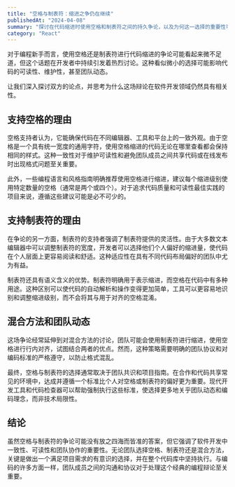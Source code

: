 ```yaml
---
title: "空格与制表符：缩进之争仍在继续"
publishedAt: "2024-04-08"
summary: "探讨在代码缩进时使用空格和制表符之间的持久争论，以及为何这一选择的重要性可能超出你的想象。"
category: "React"
---
```


对于编程新手而言，使用空格还是制表符进行代码缩进的争论可能看起来微不足道，但这个话题在开发者中持续引发着热烈讨论。这种看似微小的选择可能影响代码的可读性、维护性，甚至团队动态。

让我们深入探讨双方的论点，并思考为什么这场辩论在软件开发领域仍然具有相关性。

## 支持空格的理由

空格支持者认为，它能确保代码在不同编辑器、工具和平台上的一致外观。由于空格是一个具有统一宽度的通用字符，使用空格缩进的代码无论在哪里查看都会保持相同的样式。这种一致性对于维护可读性和避免团队成员之间共享代码或在线发布时出现格式问题至关重要。

此外，一些编程语言和风格指南明确推荐使用空格进行缩进，建议每个缩进级别使用特定数量的空格（通常是两个或四个）。对于追求代码质量和可读性最佳实践的项目来说，遵循这些建议可能是必不可少的。

## 支持制表符的理由

在争论的另一方面，制表符的支持者强调了制表符提供的灵活性。由于大多数文本编辑器中可以调整制表符的宽度，开发者可以选择他们个人偏好的缩进量，使代码在个人层面上更容易阅读和舒适。这种适应性在具有不同代码布局偏好的团队中尤为有益。

制表符还具有语义含义的优势。制表符明确用于表示缩进，而空格在代码中有多种用途。这种区别可以使代码的自动解析和操作变得更加简单，工具可以更容易地识别和调整缩进级别，而不会将其与用于对齐的空格混淆。

## 混合方法和团队动态

这场争论经常延伸到对混合方法的讨论，团队可能会使用制表符进行缩进，使用空格进行行内对齐，试图结合两者的优点。然而，这种策略需要明确的团队协议和对编码标准的严格遵守，以防止格式混乱。

最终，空格与制表符的选择通常取决于团队共识和项目指南。在合作和代码共享常见的环境中，达成并遵循一个标准比个人对空格或制表符的偏好更为重要。现代开发工具和代码检查器可以帮助强制执行这些标准，使选择更多地关乎团队动态和编码理念，而非技术局限性。

## 结论

虽然空格与制表符的争论可能没有放之四海而皆准的答案，但它强调了软件开发中一致性、可读性和团队协作的重要性。无论团队选择空格、制表符还是混合方法，关键是做出一个满足项目需求的有意识的选择，并在整个代码库中坚持执行。与编码的许多方面一样，团队成员之间的沟通和协议对于处理这个经典的编程辩论至关重要。
